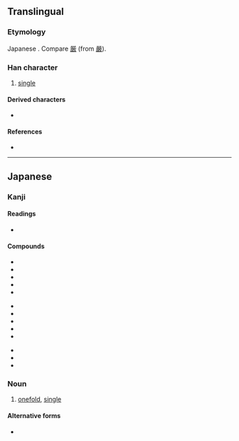 {{character info/new}}
{{also|單|单}}
==Translingual==
{{Han simplified forms|單|単|单}}

===Etymology===
Japanese {{Han simp|單|f=吅|t=⺍}}. Compare [[厳]] (from [[嚴]]).

===Han character===
{{Han char|rn=24|rad=十|as=07|sn=9|four=90506|canj=FWJ|ids=⿱⺍⿻日十}}

# [[single]]

====Derived characters====
* {{lang|ja|[[戦]] [[禅]] [[褝]] [[弾]]}}

====References====
* {{Han ref|kx=0157.051|dkj=02752|dj=0360.020|hdz=10047.031|uh=5358|ud=21336}}

----

==Japanese==
{{ja-kanji forms|単|單}}

===Kanji===
{{ja-kanji|grade=4|rs=十07|style=s|kyu=單}}

====Readings====
* {{ja-readings|goon=ぜん,たん|kanon=せん,たん|kun=ひとえ-<ひとへ-}}

====Compounds====
{{top3}}
* {{ja-r|単衣|たんい}}
* {{ja-r|単位|たんい}}
* {{ja-r|単一|たんいつ}}
* {{ja-r|単騎|たんき}}
* {{ja-r|単語|たんご}}
{{mid3}}
* {{ja-r|単行本|たんこうぼん}}
* {{ja-r|単車|たんしゃ}}
* {{ja-r|単純|たんじゅん}}
* {{ja-r|単身|たんしん}}
* {{ja-r|単刀直入|たんとうちょくにゅう}}
{{mid3}}
* {{ja-r|単独|たんどく}}
* {{ja-r|単複|たんぷく}}
* {{ja-r|単弁|たんべん}}
{{bottom}}

{{ja-kanjitab|yomi=k|sort=ひとえ|ひとえ}}

===Noun===
{{ja-noun|ひとえ|kyu=單}}

# [[onefold]], [[single]]

====Alternative forms====
* {{l|ja|一重}}